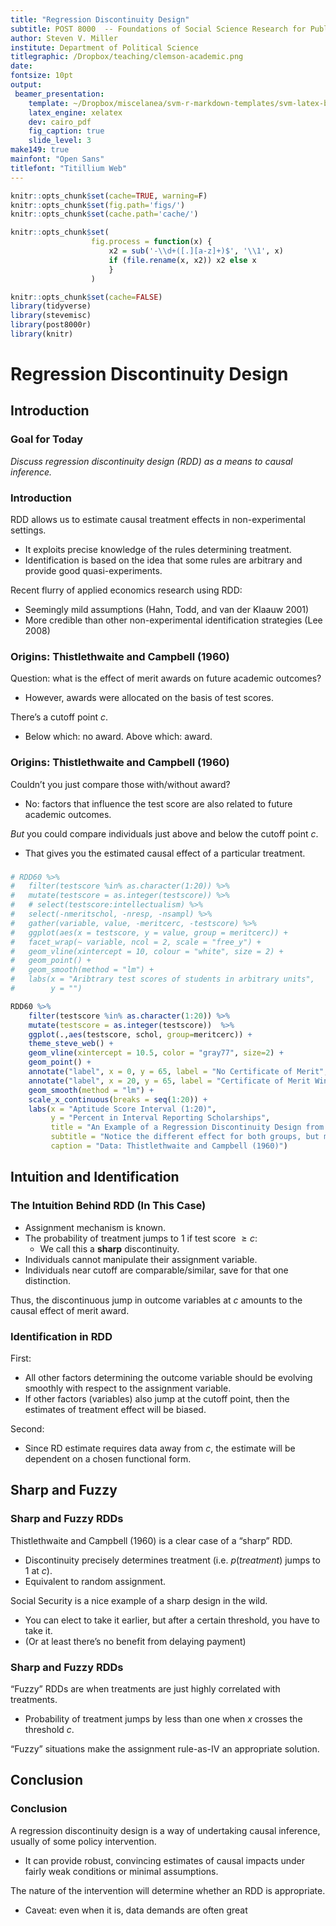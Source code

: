 ```yaml
---
title: "Regression Discontinuity Design"
subtitle: POST 8000  -- Foundations of Social Science Research for Public Policy
author: Steven V. Miller
institute: Department of Political Science
titlegraphic: /Dropbox/teaching/clemson-academic.png
date: 
fontsize: 10pt
output:
 beamer_presentation:
    template: ~/Dropbox/miscelanea/svm-r-markdown-templates/svm-latex-beamer.tex
    latex_engine: xelatex
    dev: cairo_pdf
    fig_caption: true
    slide_level: 3
make149: true
mainfont: "Open Sans"
titlefont: "Titillium Web"
---
```


```r
knitr::opts_chunk$set(cache=TRUE, warning=F)
knitr::opts_chunk$set(fig.path='figs/')
knitr::opts_chunk$set(cache.path='cache/')

knitr::opts_chunk$set(
                  fig.process = function(x) {
                      x2 = sub('-\\d+([.][a-z]+)$', '\\1', x)
                      if (file.rename(x, x2)) x2 else x
                      }
                  )
```

```r
knitr::opts_chunk$set(cache=FALSE)
library(tidyverse)
library(stevemisc)
library(post8000r)
library(knitr)

```

# Regression Discontinuity Design
## Introduction
### Goal for Today

*Discuss regression discontinuity design (RDD) as a means to causal inference.*

### Introduction

RDD allows us to estimate causal treatment effects in non-experimental settings.

- It exploits precise knowledge of the rules determining treatment.
- Identification is based on the idea that some rules are arbitrary and provide good quasi-experiments.

Recent flurry of applied economics research using RDD:

- Seemingly mild assumptions (Hahn, Todd, and van der Klaauw 2001)
- More credible than other non-experimental identification strategies (Lee 2008) 

### Origins: Thistlethwaite and Campbell (1960)

Question: what is the effect of merit awards on future academic outcomes?

- However, awards were allocated on the basis of test scores.

There's a cutoff point $c$.

- Below which: no award. Above which: award.

### Origins: Thistlethwaite and Campbell (1960)

Couldn't you just compare those with/without award?

- No: factors that influence the test score are also related to future academic outcomes.

*But* you could compare individuals just above and below the cutoff point $c$.

- That gives you the estimated causal effect of a particular treatment.

###

```r
# RDD60 %>%
#   filter(testscore %in% as.character(1:20)) %>%
#   mutate(testscore = as.integer(testscore)) %>%
#   # select(testscore:intellectualism) %>%
#   select(-nmeritschol, -nresp, -nsampl) %>%
#   gather(variable, value, -meritcerc, -testscore) %>%
#   ggplot(aes(x = testscore, y = value, group = meritcerc)) +
#   facet_wrap(~ variable, ncol = 2, scale = "free_y") +
#   geom_vline(xintercept = 10, colour = "white", size = 2) +
#   geom_point() +
#   geom_smooth(method = "lm") +
#   labs(x = "Aribtrary test scores of students in arbitrary units",
#        y = "")

RDD60 %>%
    filter(testscore %in% as.character(1:20)) %>%
    mutate(testscore = as.integer(testscore))  %>%
    ggplot(.,aes(testscore, schol, group=meritcerc)) +
    theme_steve_web() +
    geom_vline(xintercept = 10.5, color = "gray77", size=2) +
    geom_point() +
    annotate("label", x = 0, y = 65, label = "No Certificate of Merit", hjust = 0, family="Open Sans") +
    annotate("label", x = 20, y = 65, label = "Certificate of Merit Winners", hjust = 1, family="Open Sans") +
    geom_smooth(method = "lm") +
    scale_x_continuous(breaks = seq(1:20)) +
    labs(x = "Aptitude Score Interval (1:20)",
         y = "Percent in Interval Reporting Scholarships",
         title = "An Example of a Regression Discontinuity Design from Thistlethwaite and Campbell (1960)",
         subtitle = "Notice the different effect for both groups, but more importantly notice the discontinuity.",
         caption = "Data: Thistlethwaite and Campbell (1960)")
```

<!-- ### Psst... This is a Simple Interaction -->

<!-- ```{r, results="asis"} -->

<!-- RDD60 %>% -->
<!--     filter(testscore %in% as.character(1:20)) %>% -->
<!--     mutate(testscore = as.integer(testscore)) %>% -->
<!--      lm(schol ~ testscore*meritcerc, data = .) %>% -->
<!--     broom::tidy() %>% -->
<!--     mutate_if(is.numeric, list(~round(.,3))) %>% -->
<!--     kable(.) -->

<!-- ``` -->


<!-- ### Psst... This is a Simple Interaction -->

<!-- ```{r, results="asis"} -->

<!-- RDD60 %>% slice(11:12) %>% -->
<!--     select(1:3, schol) %>% -->
<!--     kable(.) -->

<!-- ``` -->

## Intuition and Identification
### The Intuition Behind RDD (In This Case)

- Assignment mechanism is known.
- The probability of treatment jumps to 1 if test score $\ge c$:
    - We call this a **sharp** discontinuity.
- Individuals cannot manipulate their assignment variable.
- Individuals near cutoff are comparable/similar, save for that one distinction.

Thus, the discontinuous jump in outcome variables at $c$ amounts to the causal effect of merit award.


### Identification in RDD

First:

- All other factors determining the outcome variable should be evolving smoothly with respect to the assignment variable.
- If other factors (variables) also jump at the cutoff point, then the estimates of treatment effect will be biased.

Second:

- Since RD estimate requires data away from $c$, the estimate will be dependent on a chosen functional form.

## Sharp and Fuzzy
### Sharp and Fuzzy RDDs

Thistlethwaite and Campbell (1960) is a clear case of a "sharp" RDD.

- Discontinuity precisely determines treatment (i.e. $p(treatment)$ jumps to 1 at $c$).
- Equivalent to random assignment.

Social Security is a nice example of a sharp design in the wild.

- You can elect to take it earlier, but after a certain threshold, you have to take it.
- (Or at least there's no benefit from delaying payment)

### Sharp and Fuzzy RDDs

"Fuzzy" RDDs are when treatments are just highly correlated with treatments.

- Probability of treatment jumps by less than one when $x$ crosses the threshold $c$.

"Fuzzy" situations make the assignment rule-as-IV an appropriate solution.

## Conclusion
### Conclusion

A regression discontinuity design is a way of undertaking causal inference, usually of some policy intervention.

- It can provide robust, convincing estimates of causal impacts under fairly weak conditions or minimal assumptions.

The nature of the intervention will determine whether an RDD is appropriate.

- Caveat: even when it is, data demands are often great
